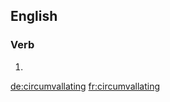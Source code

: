 
==English==

===Verb===
{{head|en}}

# {{present participle of|circumvallate|lang=en}}

[[de:circumvallating]]
[[fr:circumvallating]]